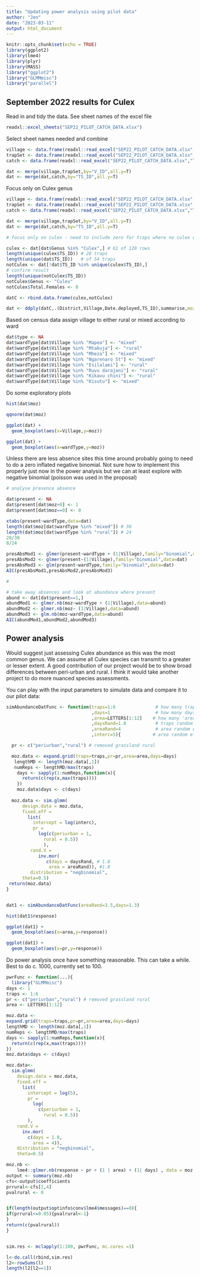 ```yaml
---
title: "Updating power analysis using pilot data"
author: "Jen"
date: "2023-03-11"
output: html_document
---
```


```r
knitr::opts_chunk$set(echo = TRUE)
library(ggplot2)
library(lme4)
library(plyr)
library(MASS)
library("ggplot2")
library("GLMMmisc")
library("parallel")

```

## September 2022 results for Culex

Read in and tidy the data. See sheet names of the excel file
```r
readxl::excel_sheets("SEP22_PILOT_CATCH_DATA.xlsx")

```

Select sheet names needed and combine
```r
village <- data.frame(readxl::read_excel("SEP22_PILOT_CATCH_DATA.xlsx","Village Table"))
trapSet <- data.frame(readxl::read_excel("SEP22_PILOT_CATCH_DATA.xlsx","Trap Set - September"))
catch <- data.frame(readxl::read_excel("SEP22_PILOT_CATCH_DATA.xlsx","Trap Catch"))

dat <- merge(village,trapSet,by="V_ID",all.y=T)
dat <- merge(dat,catch,by="TS_ID",all.y=T)
```

Focus only on Culex genus

```r
village <- data.frame(readxl::read_excel("SEP22_PILOT_CATCH_DATA.xlsx","Village Table"))
trapSet <- data.frame(readxl::read_excel("SEP22_PILOT_CATCH_DATA.xlsx","Trap Set - September"))
catch <- data.frame(readxl::read_excel("SEP22_PILOT_CATCH_DATA.xlsx","Trap Catch"))

dat <- merge(village,trapSet,by="V_ID",all.y=T)
dat <- merge(dat,catch,by="TS_ID",all.y=T)

# focus only on culex - need to include zero for traps where no culex caught

culex <- dat[dat$Genus %in% "Culex",] # 61 of 120 rows
length(unique(culex$TS_ID)) # 28 traps
length(unique(dat$TS_ID))   # of 54 traps
notCulex <- dat[!dat$TS_ID %in% unique(culex$TS_ID),]
# confirm result
length(unique(notCulex$TS_ID))
notCulex$Genus <- "Culex"
notCulex$Total.Females <- 0

datC <- rbind.data.frame(culex,notCulex)

dat <- ddply(datC,.(District,Village,Date.deployed,TS_ID),summarise,moz=sum(Total.Females))

```

Based on census data assign village to either rural or mixed according to ward

```r
dat$type <- NA
dat$wardType[dat$Village %in% "Mapea"] <- "mixed"
dat$wardType[dat$Village %in% "Mtakuja"] <- "rural"
dat$wardType[dat$Village %in% "Mheza"] <- "mixed"
dat$wardType[dat$Village %in% "Ngarenaro St"] <- "mixed"
dat$wardType[dat$Village %in% "Esilalaei"] <- "rural"
dat$wardType[dat$Village %in% "Ruvu darajani"] <- "rural"
dat$wardType[dat$Village %in% "Kikavu chini"] <- "rural"
dat$wardType[dat$Village %in% "Kisutu"] <- "mixed"
```

Do some exploratory plots

```r
hist(dat$moz)
```

```r
qqnorm(dat$moz)
```

```r
ggplot(dat) +
  geom_boxplot(aes(x=Village,y=moz))
```

```r
ggplot(dat) +
  geom_boxplot(aes(x=wardType,y=moz))
```

Unless there are less absence sites this time around probably going to need to do a zero inflated negative binomial. Not sure how to implement this properly just now in the power analysis but we can at least explore with negative binomial (poisson was used in the proposal)

```r
# analyse presence absence

dat$present <- NA
dat$present[dat$moz>0] <- 1
dat$present[dat$moz==0] <- 0

xtabs(present~wardType,data=dat)
length(dat$moz[dat$wardType %in% "mixed"]) # 30
length(dat$moz[dat$wardType %in% "rural"]) # 24
20/30
8/24

presAbsMod1 <- glmer(present~wardType + (1|Village),family="binomial",data=dat)
presAbsMod2 <- glmer(present~(1|Village),family="binomial",data=dat)
presAbsMod3 <- glm(present~wardType,family="binomial",data=dat)
AIC(presAbsMod1,presAbsMod2,presAbsMod3)

#
```

```r
# take away absences and look at abundance where present
abund <- dat[dat$present==1,]
abundMod1 <- glmer.nb(moz~wardType + (1|Village),data=abund)
abundMod2 <- glmer.nb(moz~ (1|Village),data=abund)
abundMod3 <- glm.nb(moz~wardType,data=abund)
AIC(abundMod1,abundMod2,abundMod3)


```


## Power analysis
Would suggest just assessing Culex abundance as this was the most common genus. We can assume all Culex species can transmit to a greater or lesser extent. A good contribution of our project would be to show broad differences between peri-urban and rural. I think it would take another project to do more nuanced species assessments.

You can play with the input parameters to simulate data and compare it to our pilot data:

```r
simAbundanceDatFunc <- function(traps=1:6               # how many traps per day per landtype
                                ,days=1                 # how many days per area per landtype
                                ,area=LETTERS[1:12]    # how many 'areas' - village 
                                ,daysRand=1.8           # traps random effect
                                ,areaRand=4             # area random effect
                                ,interc=5){            # area random effect

  pr <- c("periurban","rural") # removed grassland rural

  moz.data <- expand.grid(traps=traps,pr=pr,area=area,days=days)
   lengthMD <- length(moz.data[,1])
   numReps <- lengthMD/max(traps)
    days <- sapply(1:numReps,function(x){
      return(c(rep(x,max(traps))))
    })
    moz.data$days <- c(days)
    
  moz.data <- sim.glmm(
      design.data = moz.data,
      fixed.eff =
        list(
          intercept = log(interc),      
          pr =
            log(c(periurban = 1,               
              rural = 0.5))
              ),
         rand.V =
            inv.mor(
               c(days = daysRand, # 1.8
                area = areaRand)), #1.8             
         distribution = "negbinomial",
      theta=0.5)      
 return(moz.data)
}



```


```r
dat1 <- simAbundanceDatFunc(areaRand=3.5,days=1.3)

hist(dat1$response)

ggplot(dat1) +
  geom_boxplot(aes(x=area,y=response))

ggplot(dat1) +
  geom_boxplot(aes(x=pr,y=response))
```


Do power analysis once have something reasonable. This can take a while. Best to do c. 1000, currently set to 100.

```r
pwrFunc <- function(...){
  library("GLMMmisc")
days <- 1
traps <- 1:6
pr <- c("periurban","rural") # removed grassland rural
area <- LETTERS[1:12]

moz.data <-
expand.grid(traps=traps,pr=pr,area=area,days=days)
lengthMD <- length(moz.data[,1])
numReps <- lengthMD/max(traps)
days <- sapply(1:numReps,function(x){
  return(c(rep(x,max(traps))))
})
moz.data$days <- c(days)

moz.data<-
  sim.glmm(
    design.data = moz.data,
    fixed.eff =
      list(
        intercept = log(5),      
        pr =
          log(                     
            c(periurban = 1,               
              rural = 0.5))
        ),
    rand.V =
      inv.mor(
        c(days = 1.8,
          area = 4)),            
    distribution = "negbinomial",
    theta=0.5)      

moz.nb <-
    lme4::glmer.nb(response ~ pr + (1 | area) + (1| days) , data = moz.data)
output <- summary(moz.nb)
cfs<-output$coefficients
prrural<-cfs[2,4]
pvalrural <- 0


if(length(output$optinfo$conv$lme4$messages)==0){
if(prrural<=0.05){pvalrural<-1}
}
return(c(pvalrural))
}


sim.res <- mclapply(1:100, pwrFunc, mc.cores =1)

l<-do.call(rbind,sim.res)
l2<-rowSums(l)
length(l2[l2==1])
```

